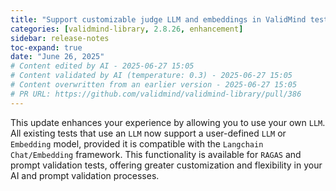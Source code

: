 ```yaml
---
title: "Support customizable judge LLM and embeddings in ValidMind tests (#386)"
categories: [validmind-library, 2.8.26, enhancement]
sidebar: release-notes
toc-expand: true
date: "June 26, 2025"
# Content edited by AI - 2025-06-27 15:05
# Content validated by AI (temperature: 0.3) - 2025-06-27 15:05
# Content overwritten from an earlier version - 2025-06-27 15:05
# PR URL: https://github.com/validmind/validmind-library/pull/386
---
```


This update enhances your experience by allowing you to use your own `LLM`. All existing tests that use an `LLM` now support a user-defined `LLM` or `Embedding` model, provided it is compatible with the `Langchain Chat/Embedding` framework. This functionality is available for `RAGAS` and prompt validation tests, offering greater customization and flexibility in your AI and prompt validation processes.